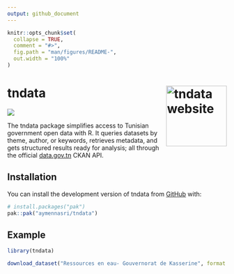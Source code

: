 ```yaml
---
output: github_document
---
```


<!-- README.md is generated from README.Rmd. Please edit that file -->

```r
knitr::opts_chunk$set(
  collapse = TRUE,
  comment = "#>",
  fig.path = "man/figures/README-",
  out.width = "100%"
)
```

# tndata <a href="http://aymennasri.me/tndata/"><img src="man/figures/logo.png" align="right" height="139" alt="tndata website" /></a>

<!-- badges: start -->
[![](https://cranlogs.r-pkg.org/badges/tndata)](https://cran.r-project.org/package=tndata)
<!-- badges: end -->

The tndata package simplifies access to Tunisian government open data with R. It queries datasets by theme, author, or keywords, retrieves metadata, and gets structured results ready for analysis; all through the official [data.gov.tn](data.gov.tn) CKAN API.

## Installation

You can install the development version of tndata from [GitHub](https://github.com/) with:

``` r
# install.packages("pak")
pak::pak("aymennasri/tndata")
```

## Example

``` r
library(tndata)

download_dataset("Ressources en eau- Gouvernorat de Kasserine", format = "xls")
```
